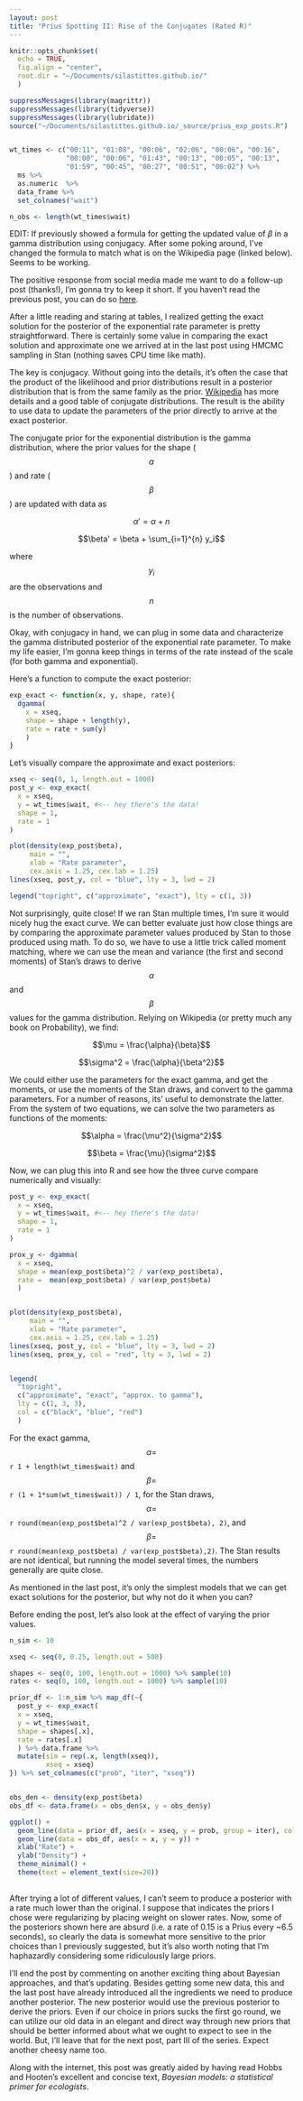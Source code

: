 ```yaml
---
layout: post
title: "Prius Spotting II: Rise of the Conjugates (Rated R)"
---
```


```r
knitr::opts_chunk$set(
  echo = TRUE, 
  fig.align = "center",
  root.dir = "~/Documents/silastittes.github.io/"
  )

suppressMessages(library(magrittr))
suppressMessages(library(tidyverse))
suppressMessages(library(lubridate))
source("~/Documents/silastittes.github.io/_source/prius_exp_posts.R")


wt_times <- c("00:11", "01:08", "00:06", "02:06", "00:06", "00:16",
              "00:00", "00:06", "01:43", "00:13", "00:05", "00:13",
              "01:59", "00:45", "00:27", "00:51", "00:02") %>% 
  ms %>%
  as.numeric  %>%
  data_frame %>%
  set_colnames("wait")

n_obs <- length(wt_times$wait)
```


EDIT: If previously showed a formula for getting the updated  value of $\beta$ in a gamma distribution using conjugacy. After some poking around, I've changed the formula to match what is on the Wikipedia page (linked below). Seems to be working.

The positive response from social media made me want to do a follow-up post (thanks!), I'm gonna try to keep it short. If you haven't read the previous post, you can do so [here](https://silastittes.github.io/Prius/).

After a little reading and staring at tables, I realized getting the exact solution for the posterior of the exponential rate parameter is pretty straightforward. There is certainly some value in comparing the exact solution and approximate one we arrived at in the last post using HMCMC sampling in Stan (nothing saves CPU time like math).

The key is conjugacy. Without going into the details, it's often the case that the product of the likelihood and prior distributions result in a posterior distribution that is from the same family as the prior. [Wikipedia](https://en.wikipedia.org/wiki/Conjugate_prior) has more details and a good table of conjugate distributions. The result is the ability to use data to update the parameters of the prior directly to arrive at the exact posterior.

The conjugate prior for the exponential distribution is the gamma distribution, where the prior values for the shape ($$\alpha$$) and rate ($$\beta$$) are updated with data as

$$\alpha' = \alpha + n$$


$$\beta' = \beta + \sum_{i=1}^{n} y_i$$

where $$y_i$$ are the observations and $$n$$ is the number of observations.

Okay, with conjugacy in hand, we can plug in some data and characterize the gamma distributed posterior of the exponential rate parameter. To make my life easier, I'm gonna keep things in terms of the rate instead of the scale (for both gamma and exponential).

Here's a function to compute the exact posterior:
```r
exp_exact <- function(x, y, shape, rate){
  dgamma(
    x = xseq,
    shape = shape + length(y),
    rate = rate + sum(y)
    )
}
```


Let's visually compare the approximate and exact posteriors:
```r
xseq <- seq(0, 1, length.out = 1000)
post_y <- exp_exact(
  x = xseq, 
  y = wt_times$wait, #<-- hey there's the data!
  shape = 1,
  rate = 1
)

plot(density(exp_post$beta),
     main = "", 
     xlab = "Rate parameter", 
     cex.axis = 1.25, cex.lab = 1.25)
lines(xseq, post_y, col = "blue", lty = 3, lwd = 2)

legend("topright", c("approximate", "exact"), lty = c(1, 3))

```
Not surprisingly, quite close! If we ran Stan multiple times, I'm sure it would nicely hug the exact curve. We can better evaluate just how close things are by comparing the approximate parameter values produced by Stan to those produced using math. To do so, we have to use a little trick called moment matching, where we can use the mean and variance (the first and second moments) of Stan's draws to derive $$\alpha$$ and $$\beta$$ values for the gamma distribution. Relying on Wikipedia (or pretty much any book on Probability), we find:



$$\mu = \frac{\alpha}{\beta}$$



$$\sigma^2 = \frac{\alpha}{\beta^2}$$




We could either use the parameters for the exact gamma, and get the moments, or use the moments of the Stan draws, and convert to the gamma parameters. For a number of reasons, its' useful to demonstrate the latter. From the system of two equations, we can solve the two parameters as functions of the moments:


$$\alpha = \frac{\mu^2}{\sigma^2}$$


$$\beta = \frac{\mu}{\sigma^2}$$



Now, we can plug this into R and see how the three curve compare numerically and visually:
```r
post_y <- exp_exact(
  x = xseq, 
  y = wt_times$wait, #<-- hey there's the data!
  shape = 1,
  rate = 1
)

prox_y <- dgamma(
  x = xseq, 
  shape = mean(exp_post$beta)^2 / var(exp_post$beta),
  rate =  mean(exp_post$beta) / var(exp_post$beta)
  )


plot(density(exp_post$beta),
     main = "", 
     xlab = "Rate parameter",
     cex.axis = 1.25, cex.lab = 1.25)
lines(xseq, post_y, col = "blue", lty = 3, lwd = 2)
lines(xseq, prox_y, col = "red", lty = 3, lwd = 2)


legend(
  "topright", 
  c("approximate", "exact", "approx. to gamma"), 
  lty = c(1, 3, 3), 
  col = c("black", "blue", "red")
  )

```

For the exact gamma, $$\alpha = $$ `r 1 + length(wt_times$wait)` and $$\beta = $$ `r (1 + 1*sum(wt_times$wait)) / 1`, for the Stan draws, $$\alpha = $$ `r round(mean(exp_post$beta)^2 / var(exp_post$beta), 2)`, and $$\beta = $$ `r round(mean(exp_post$beta) / var(exp_post$beta),2)`. The Stan results are not identical, but running the model several times, the numbers generally are quite close.  

As mentioned in the last post, it's only the simplest models that we can get exact solutions for the posterior, but why not do it when you can?

Before ending the post, let's also look at the effect of varying the prior values.
```r
n_sim <- 10

xseq <- seq(0, 0.25, length.out = 500)

shapes <- seq(0, 100, length.out = 1000) %>% sample(10) 
rates <- seq(0, 100, length.out = 1000) %>% sample(10)

prior_df <- 1:n_sim %>% map_df(~{
  post_y <- exp_exact(
  x = xseq, 
  y = wt_times$wait, 
  shape = shapes[.x],
  rate = rates[.x]
  ) %>% data.frame %>%
  mutate(sim = rep(.x, length(xseq)),
         xseq = xseq)
}) %>% set_colnames(c("prob", "iter", "xseq"))


obs_den <- density(exp_post$beta)
obs_df <- data.frame(x = obs_den$x, y = obs_den$y)

ggplot() +
  geom_line(data = prior_df, aes(x = xseq, y = prob, group = iter), colour = "blue") +
  geom_line(data = obs_df, aes(x = x, y = y)) +
  xlab("Rate") +
  ylab("Density") +
  theme_minimal() +
  theme(text = element_text(size=20))
  
```

After trying a lot of different values, I can't seem to produce a posterior with a rate much lower than the original. I suppose that indicates the priors I chose were regularizing by placing weight on slower rates. Now, some of the posteriors shown here are absurd (i.e. a rate of 0.15 is a Prius every ~6.5 seconds), so clearly the data is somewhat more sensitive to the prior choices than I previously suggested, but it's also worth noting that I'm haphazardly considering some ridiculously large priors. 

I'll end the post by commenting on another exciting thing about Bayesian approaches, and that's updating. Besides getting some new data, this and the last post have already introduced all the ingredients we need to produce another posterior. The new posterior would use the previous posterior to derive the priors. Even if our choice in priors sucks the first go round, we can utilize our old data in an elegant and direct way through new priors that should be better informed about what we ought to expect to see in the world. But, I'll leave that for the next post, part III of the series. Expect another cheesy name too. 

Along with the internet, this post was greatly aided by having read Hobbs and Hooten's excellent and concise text, *Bayesian models: a statistical primer for ecologists*. 



